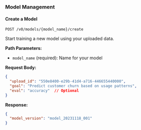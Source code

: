 ### Model Management

#### Create a Model
```http
POST /v0/models/{model_name}/create
```

Start training a new model using your uploaded data.

**Path Parameters:**
- `model_name` (required): Name for your model

**Request Body:**
```json
{
  "upload_id": "550e8400-e29b-41d4-a716-446655440000",
  "goal": "Predict customer churn based on usage patterns",
  "eval": "accuracy"  // Optional
}
```

**Response:**
```json
{
  "model_version": "model_20231118_001"
}
```
